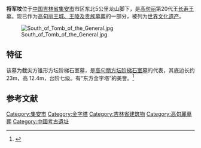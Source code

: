 {{Expand|time=2015-01-09T13:59:52+00:00}}
'''将军坟'''位于[[中国|中国]][[吉林省|吉林省]][[集安市|集安市]]市区东北5公里龙山脚下，是[[高句丽|高句丽]]第20代王[[长寿王|长寿王]]墓。现已作为[[高句丽王城、王陵及贵族墓葬|高句丽王城、王陵及贵族墓葬]]的一部分，被列为[[世界文化遗产|世界文化遗产]]。

[[File:South_of_Tomb_of_the_General.jpg|thumb]]

==特征==
该墓为截尖方锥形方坛阶梯石室墓，是[[高句丽建筑#墓葬|高句丽方坛阶梯石室墓]]的代表，其底边长约 23m，高 12.4m，台阶七级。有“东方金字塔”的美誉。<ref>{{Cite web |url=https://173.194.68.84/books?id=iAN9AAAAIAAJ&q=%E5%B0%86%E5%86%9B%E5%9D%9F&dq=%E5%B0%86%E5%86%9B%E5%9D%9F&hl=zh-CN&sa=X&ei=bdyvVMGYDpHjsASE8YFo&ved=0CB8Q6AEwAQ |title=1990-2003年集安高句丽王陵调查报告 |access-date=2015-01-09 |archive-date=2015-01-09 |archive-url=https://web.archive.org/web/20150109153358/https://173.194.68.84/books?id=iAN9AAAAIAAJ&q=%E5%B0%86%E5%86%9B%E5%9D%9F&dq=%E5%B0%86%E5%86%9B%E5%9D%9F&hl=zh-CN&sa=X&ei=bdyvVMGYDpHjsASE8YFo&ved=0CB8Q6AEwAQ |dead-url=yes }}</ref>
==参考文献==
{{reflist}}
{{Jilin topics}}
[[Category:集安市|Category:集安市]]
[[Category:金字塔|Category:金字塔]]
[[Category:吉林省建筑物|Category:吉林省建筑物]]
[[Category:高句麗墓葬|Category:高句麗墓葬]]
[[Category:中國考古遺址|Category:中國考古遺址]]